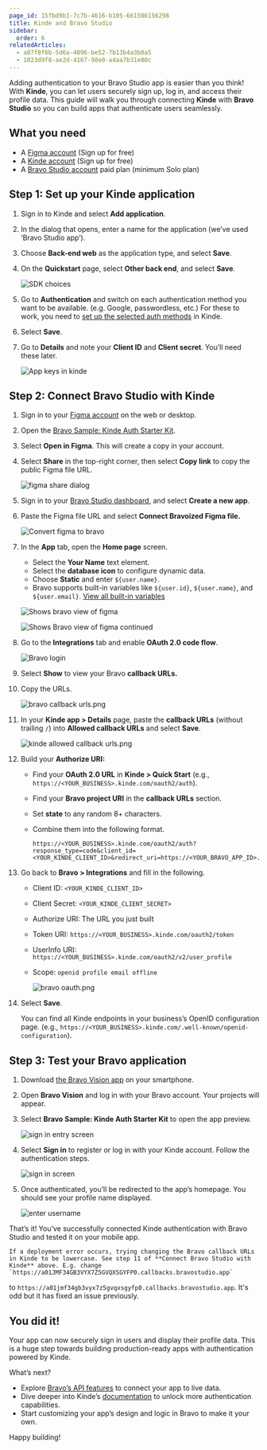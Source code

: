 ```yaml
---
page_id: 15fbd9b1-7c7b-4616-b105-661586156298
title: Kinde and Bravo Studio
sidebar:
  order: 6
relatedArticles:
  - a07f8f6b-5d6a-4096-be52-7b13b4a3b0a5
  - 1023d9f8-ae2d-4167-98e0-a4aa7b31e80c
---
```


Adding authentication to your Bravo Studio app is easier than you think! With **Kinde**, you can let users securely sign up, log in, and access their profile data. This guide will walk you through connecting **Kinde** with **Bravo Studio** so you can build apps that authenticate users seamlessly.

## What you need

- A [Figma account](http://figma.com/) (Sign up for free)
- A [Kinde account](https://kinde.com/) (Sign up for free)
- A [Bravo Studio account](https://www.bravostudio.app/) paid plan (minimum Solo plan)

## Step 1: Set up your Kinde application

1. Sign in to Kinde and select **Add application**.
2. In the dialog that opens, enter a name for the application (we’ve used ‘Bravo Studio app’).
3. Choose **Back-end web** as the application type, and select **Save**.
4. On the **Quickstart** page, select **Other back end**, and select **Save**. 
    
    ![SDK choices](https://imagedelivery.net/skPPZTHzSlcslvHjesZQcQ/a5d21fe1-266e-4dc7-e311-54e787757400/public)
    
5. Go to **Authentication** and switch on each authentication method you want to be available. (e.g. Google, passwordless, etc.) For these to work, you need to [set up the selected auth methods](https://docs.kinde.com/authenticate/about-auth/authentication-methods/) in Kinde. 
6. Select **Save**. 
7. Go to **Details** and note your **Client ID** and **Client secret**. You’ll need these later.
    
    ![App keys in kinde](https://imagedelivery.net/skPPZTHzSlcslvHjesZQcQ/d7cd88fb-2724-415a-d31f-c9f100ab4600/public)
    

## Step 2: Connect Bravo Studio with Kinde

1. Sign in to your [Figma account](http://figma.com/) on the web or desktop.
2. Open the [Bravo Sample: Kinde Auth Starter Kit](https://www.figma.com/community/file/1470830408542459372).
3. Select **Open in Figma**. This will create a copy in your account.
4. Select **Share** in the top-right corner, then select **Copy link** to copy the public Figma file URL.
        
    ![figma share dialog](https://imagedelivery.net/skPPZTHzSlcslvHjesZQcQ/fd4a0c30-8d72-496c-ef2b-ca1aa2be4600/public)
    
5. Sign in to your [Bravo Studio dashboard](https://projects.bravostudio.app/apps), and select **Create a new app**.
6. Paste the Figma file URL and select **Connect Bravoized Figma file.**
    
    ![Convert figma to bravo](https://imagedelivery.net/skPPZTHzSlcslvHjesZQcQ/0abac93d-0f34-48f8-85a5-cc4a545b7100/public)
    
7. In the **App** tab, open the **Home page** screen.
    - Select the **Your Name** text element.
    - Select the **database icon** to configure dynamic data.
    - Choose **Static** and enter `${user.name}`.
    - Bravo supports built-in variables like `${user.id}`, `${user.name}`, and `${user.email}`. [View all built-in variables](https://docs.bravostudio.app/connect-api/request-url-variables/built-in-variables)
    
    ![Shows bravo view of figma](https://imagedelivery.net/skPPZTHzSlcslvHjesZQcQ/36ffe4dc-3e3c-4b2c-ed40-946f4319b900/public)
    
    ![Shows Bravo view of figma continued](https://imagedelivery.net/skPPZTHzSlcslvHjesZQcQ/8de14b7f-ac7b-474c-e6d5-0aae8422cd00/public)
    
8. Go to the **Integrations** tab and enable **OAuth 2.0 code flow**.
    
    ![Bravo login](https://imagedelivery.net/skPPZTHzSlcslvHjesZQcQ/36a186ab-047f-40a9-89eb-b3becfcbc100/public)
    
9. Select **Show** to view your Bravo **callback URLs.** 
10. Copy the URLs.
    
    ![bravo callback urls.png](https://imagedelivery.net/skPPZTHzSlcslvHjesZQcQ/d0228081-a535-47cd-a9e3-a04fd0d41000/public)
    
11. In your **Kinde app > Details** page, paste the **callback URLs** (without trailing `/`) into **Allowed callback URLs** and select **Save**.
    
    ![kinde allowed callback urls.png](https://imagedelivery.net/skPPZTHzSlcslvHjesZQcQ/8760257c-92ed-4f71-91c6-4c26f9b90000/public)
    
12. Build your **Authorize URI:**
    - Find your **OAuth 2.0 URL** in **Kinde > Quick Start** (e.g., `https://<YOUR_BUSINESS>.kinde.com/oauth2/auth`).
    - Find your **Bravo project URI** in the **callback URLs** section.
    - Set **state** to any random 8+ characters.
    - Combine them into the following format.
        
        ```
        https://<YOUR_BUSINESS>.kinde.com/oauth2/auth?response_type=code&client_id=<YOUR_KINDE_CLIENT_ID>&redirect_uri=https://<YOUR_BRAVO_APP_ID>.callbacks.bravostudio.app&scope=openid+profile+email+offline&state=abcxyz123
        ```
        
13. Go back to **Bravo > Integrations** and fill in the following.
    - Client ID: `<YOUR_KINDE_CLIENT_ID>`
    - Client Secret: `<YOUR_KINDE_CLIENT_SECRET>`
    - Authorize URI: The URL you just built
    - Token URI: `https://<YOUR_BUSINESS>.kinde.com/oauth2/token`
    - UserInfo URI: `https://<YOUR_BUSINESS>.kinde.com/oauth2/v2/user_profile`
    - Scope: `openid profile email offline`
        
        ![bravo oauth.png](https://imagedelivery.net/skPPZTHzSlcslvHjesZQcQ/3998a039-7bb0-4dda-424e-f92350323b00/public)
        
14. Select **Save**.
    
    You can find all Kinde endpoints in your business’s OpenID configuration page. (e.g., `https://<YOUR_BUSINESS>.kinde.com/.well-known/openid-configuration`).

## Step 3: Test your Bravo application

1. Download [the Bravo Vision app](https://www.bravostudio.app/download-bravo-vision) on your smartphone.
2. Open **Bravo Vision** and log in with your Bravo account. Your projects will appear.
3. Select **Bravo Sample: Kinde Auth Starter Kit** to open the app preview.
    
    ![sign in entry screen](https://imagedelivery.net/skPPZTHzSlcslvHjesZQcQ/4491108e-d668-45fb-fada-b02760681e00/public)
    
4. Select **Sign in** to register or log in with your Kinde account. Follow the authentication steps.
    
    ![sign in screen](https://imagedelivery.net/skPPZTHzSlcslvHjesZQcQ/e7beda48-18dd-4fa0-18fb-3516804f8d00/public)
    
5. Once authenticated, you’ll be redirected to the app’s homepage. You should see your profile name displayed.
    
    ![enter username](https://imagedelivery.net/skPPZTHzSlcslvHjesZQcQ/8fe71e60-19a5-4a8d-4560-33ac6d0af900/public)
    
That’s it! You’ve successfully connected Kinde authentication with Bravo Studio and tested it on your mobile app.

<Aside title="Troubleshooting">

    If a deployment error occurs, trying changing the Bravo callback URLs in Kinde to be lowercase. See step 11 of **Connect Bravo Studio with Kinde** above. E.g. change `https://a01JMF34GB3VYX7Z5GVQXSGYFP0.callbacks.bravostudio.app`
to `https://a01jmf34gb3vyx7z5gvqxsgyfp0.callbacks.bravostudio.app`. It's odd but it has fixed an issue previously.

</Aside>

## You did it!

Your app can now securely sign in users and display their profile data. This is a huge step towards building production-ready apps with authentication powered by Kinde.

What’s next?

- Explore [Bravo’s API features](https://docs.bravostudio.app/connect-api) to connect your app to live data.
- Dive deeper into Kinde’s [documentation](https://docs.kinde.com/) to unlock more authentication capabilities.
- Start customizing your app’s design and logic in Bravo to make it your own.

Happy building!
